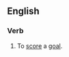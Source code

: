 ==English==

===Verb===
{{en-verb|head=[[hit]] [[the]] [[net]]|hits the net|hitting the net|hit the net|hit the net}}

# {{lb|en|football}} To [[score]] a [[goal]].